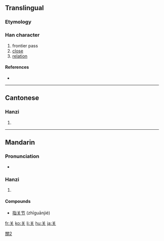 {{also|關|関}}
==Translingual==

===Etymology===
{{Han simp|関|f=門|t=null}}

===Han character===
{{Han char|rn=12|rad=八|as=04|sn=6|four=|canj=廿大 (TK)}}

# frontier pass
# [[close]]
# [[relation]]

====References====
* {{Han ref|kx=0250.071|hdz=10242.070|uh=5173|ud=20851}}

----

==Cantonese==

===Hanzi===
{{yue-hanzi|jyut=|y=gwaan1}}

# {{defn|Cantonese|sort=八04}}

----

==Mandarin==

===Pronunciation===
* {{audio|zh-guān.ogg|audio}}

===Hanzi===
{{cmn-hanzi|tra=關|pin=[[guān]] ([[guan1]])|wg=kuan<sup>1</sup>}}

# {{defn|Mandarin|sort=八04}}

====Compounds====
* [[指关节]] (zhīguānjié)

[[Category:CJKV characters simplified differently in Japan and China|關2]]

[[fr:关]]
[[ko:关]]
[[li:关]]
[[hu:关]]
[[ja:关]]